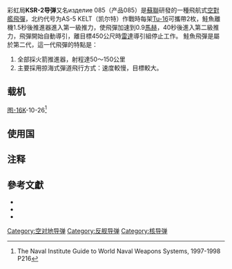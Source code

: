 {{Infobox weapon
|name=изделие 085<br/>KSR-2<br/><small>[[北約代號|北約代號]]: AS-5 KELT「凯尔特」</small>
|image=Крылатые ракеты и БПЛА-КСР-11, Полтава-4 RP2945.jpg
|image_size=300px
|caption=
|origin= {{USSR}}
|type=[[反艦導彈|空對艦飛彈]]
<!-- Type selection -->
|is_ranged=yes
|is_explosive=yes
|is_missile=yes
<!-- Service history -->
|service=1962年 - 1990年
|used_by={{USSR}}<br/>{{flag|Egypt}}<br/>{{flag|Iraq}}<ref name="auto">{{cite web|url=https://books.google.com/books?id=U05OvsOPeKMC&pg=PA39&lpg=PA39&dq=Iraq+KSR-2&source=bl&ots=62w6JOyjnP&sig=p34cb1YejqkshXctENb07kIL8sQ&hl=sv&sa=X&ved=0ahUKEwiXhqqS2a3QAhWEjSwKHXibCs0Q6AEIKjAB#v=onepage&q=Iraq+KSR-2&f=false|title=The Encyclopedia of Middle East Wars: The United States in the Persian Gulf, Afghanistan, and Iraq Conflicts [5 volumes]: The United States in the Persian Gulf, Afghanistan, and Iraq Conflicts|first=Spencer C.|last=Tucker|date=8 October 2010|publisher=ABC-CLIO|accessdate=23 January 2019|via=Google Books}}</ref>
|wars=[[贖罪日戰爭|贖罪日戰爭]]<br/>[[兩伊戰爭|兩伊戰爭]]<ref name="auto"/>
<!-- Production history -->
|designer=
|design_date=1958
|manufacturer=
|unit_cost=
|production_date=
|number=1,000 +
|variants=KSR-11 [[反辐射导弹|反辐射导弹]]<br />KRM-2 (MV-1) 靶机
<!-- General specifications -->
|spec_label=KSR-2
|weight=4,077 公斤
|length=8.647 米
|part_length=
|width=4.522 米 (翼展)
|height=
|diameter=1.0 米
|crew=
<!-- Ranged weapon specifications -->
|cartridge=
|caliber=
|action=
|rate=
|velocity=
|range=
|max_range=
|feed=
|sights=
<!-- Explosive specifications -->
|filling=[[炮弹#高爆弹（HE）|高爆]]或[[核武器|核]]
|filling_weight=1000 公斤
|detonation=
|yield=1 [[爆炸当量|百万吨级]]（[[核武器|核]]）
<!-- Vehicle/missile specifications -->
|engine=S2.721V 雙重模式火箭引擎
|engine_power=1,200 kgp / 700 gbp
|vehicle_range=200 公里
|speed=每小时1,250 公里
|guidance=[[慣性導航|慣性導航]]及終端[[主動雷達導引|主動雷達導引]]
}}

彩虹局'''KSR-2导弹'''又名изделие 085（产品085）是[[蘇聯|蘇聯]]研發的一種飛航式[[空對艦飛彈|空對艦飛彈]]，北约代号为AS-5 KELT（凯尔特）作戰時每架[[Tu-16|Tu-16]]可攜帶2枚，鮭魚離機1.5秒後推進器進入第一級推力，使飛彈加速到0.9[[馬赫|馬赫]]，40秒後進入第二級推力，飛彈開始自動導引，離目標450公尺時[[雷達|雷達]]導引組停止工作。
鮭魚飛彈是屬於第二代，這一代飛彈的特點是：
#全部採火箭推進器，射程達50～150公里
#主要採用掠海式彈道飛行方式：速度較慢，目標較大。

==载机==
[[图-16|图-16]]K-10-26<ref>The Naval Institute Guide to World Naval Weapons Systems, 1997-1998 P216</ref>
==使用国==
; {{USSR}}
==注释==
{{reflist}}

==參考文獻==
{{refbegin}}
* {{cite book|last=Gordon|first=Yefim|title=Soviet/Russian Aircraft Weapons Since World War Two|year=2004|location=Hinckley, England|publisher=Midland Publishing|isbn=1-85780-188-1}}
* {{cite book|title=Jane's Strategic Weapon Systems, Issue 44|author=Duncan Lennox}}
* {{cite book|title=Missiles of the World|author=Michael J.H. Taylor}}
{{refend}}

{{Russian and Soviet missiles|ASM}}
{{Russian and Soviet military designation sequences}}
{{Weapon-stub}}

[[Category:空对地导弹|Category:空对地导弹]]
[[Category:反舰导弹|Category:反舰导弹]]
[[Category:核导弹|Category:核导弹]]
